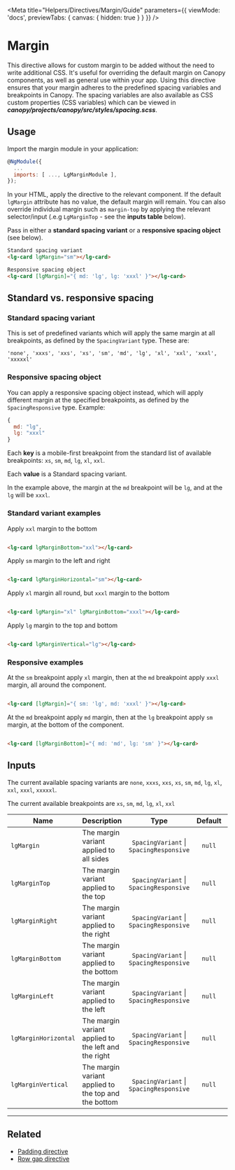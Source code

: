 
<Meta title="Helpers/Directives/Margin/Guide" parameters={{ viewMode: 'docs', previewTabs: { canvas: { hidden: true } } }} />

# Margin

This directive allows for custom margin to be added without the need to write additional CSS. It's useful for overriding the default margin on Canopy components, as well as general use within your app. Using this directive ensures that your margin adheres to the predefined spacing variables and breakpoints in Canopy. The spacing variables are also available as CSS custom properties (CSS variables) which can be viewed in _**canopy/projects/canopy/src/styles/spacing.scss**_.

## Usage

Import the margin module in your application:

```js
@NgModule({
  ...
  imports: [ ..., LgMarginModule ],
});
```

In your HTML, apply the directive to the relevant component. If the default `lgMargin` attribute has no value, the default margin will remain. You can also override individual margin such as `margin-top` by applying the relevant selector/input (.e.g `LgMarginTop` - see the **inputs table** below).

Pass in either a **standard spacing variant** or a **responsive spacing object** (see below).

```html
Standard spacing variant
<lg-card lgMargin="sm"></lg-card>

Responsive spacing object
<lg-card [lgMargin]="{ md: 'lg', lg: 'xxxl' }"></lg-card>
```

## Standard vs. responsive spacing

### Standard spacing variant

This is set of predefined variants which will apply the same margin at all breakpoints, as defined by the `SpacingVariant` type. These are:

```
'none', 'xxxs', 'xxs', 'xs', 'sm', 'md', 'lg', 'xl', 'xxl', 'xxxl', 'xxxxxl'
```

### Responsive spacing object

You can apply a responsive spacing object instead, which will apply different margin at the specified breakpoints, as defined by the `SpacingResponsive` type. Example:

```js
{
  md: "lg",
  lg: "xxxl"
}
```

Each **key** is a mobile-first breakpoint from the standard list of available breakpoints: `xs`, `sm`, `md`, `lg`, `xl`, `xxl`.

Each **value** is a Standard spacing variant.

In the example above, the margin at the `md` breakpoint will be `lg`, and at the `lg` will be `xxxl`.


### Standard variant examples

Apply `xxl` margin to the bottom

```html

<lg-card lgMarginBottom="xxl"></lg-card>

```

Apply `sm` margin to the left and right

```html

<lg-card lgMarginHorizontal="sm"></lg-card>

```

Apply `xl` margin all round, but `xxxl` margin to the bottom

```html

<lg-card lgMargin="xl" lgMarginBottom="xxxl"></lg-card>

```

Apply `lg` margin to the top and bottom

```html

<lg-card lgMarginVertical="lg"></lg-card>

```

### Responsive examples


At the `sm` breakpoint apply `xl` margin, then at the `md` breakpoint apply `xxxl` margin, all around the component.

```html

<lg-card [lgMargin]="{ sm: 'lg', md: 'xxxl' }"></lg-card>

```

At the `md` breakpoint apply `md` margin, then at the `lg` breakpoint apply `sm` margin, at the bottom of the component.

```html

<lg-card [lgMarginBottom]="{ md: 'md', lg: 'sm' }"></lg-card>

```

## Inputs

The current available spacing variants are `none`, `xxxs`, `xxs`, `xs`, `sm`, `md`, `lg`, `xl`, `xxl`, `xxxl`, `xxxxxl`.

The current available breakpoints are `xs`, `sm`, `md`, `lg`, `xl`, `xxl`

| Name                 | Description                                          |                  Type                   | Default | Required |
|----------------------|------------------------------------------------------|:---------------------------------------:|:-------:|:--------:|
| `lgMargin`           | The margin variant applied to all sides              | `SpacingVariant` \| `SpacingResponsive` | `null`  |    No    |
| `lgMarginTop`        | The margin variant applied to the top                | `SpacingVariant` \| `SpacingResponsive` | `null`  |    No    |
| `lgMarginRight`      | The margin variant applied to the right              | `SpacingVariant` \| `SpacingResponsive` | `null`  |    No    |
| `lgMarginBottom`     | The margin variant applied to the bottom             | `SpacingVariant` \| `SpacingResponsive` | `null`  |    No    |
| `lgMarginLeft`       | The margin variant applied to the left               | `SpacingVariant` \| `SpacingResponsive` | `null`  |    No    |
| `lgMarginHorizontal` | The margin variant applied to the left and the right | `SpacingVariant` \| `SpacingResponsive` | `null`  |    No    |
| `lgMarginVertical`   | The margin variant applied to the top and the bottom | `SpacingVariant` \| `SpacingResponsive` | `null`  |    No    |

---

## Related

- [Padding directive](./?path=/docs/helpers-directives-padding-guide--page)
- [Row gap directive](./?path=/docs/helpers-directives-row-gap-guide--page)

<Feedback />
